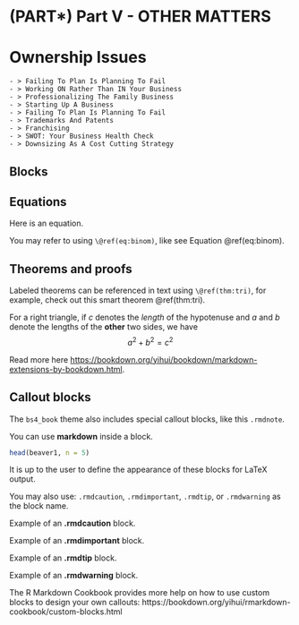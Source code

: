 # (PART\*) Part V - OTHER MATTERS{-} 

# Ownership Issues

    - > Failing To Plan Is Planning To Fail
    - > Working ON Rather Than IN Your Business
    - > Professionalizing The Family Business
    - > Starting Up A Business
    - > Failing To Plan Is Planning To Fail
    - > Trademarks And Patents
    - > Franchising
    - > SWOT: Your Business Health Check
    - > Downsizing As A Cost Cutting Strategy	




## Blocks

## Equations

Here is an equation.

\begin{equation} 
  f\left(k\right) = \binom{n}{k} p^k\left(1-p\right)^{n-k}
  (\#eq:binom)
\end{equation} 

You may refer to using `\@ref(eq:binom)`, like see Equation \@ref(eq:binom).


## Theorems and proofs

Labeled theorems can be referenced in text using `\@ref(thm:tri)`, for example, check out this smart theorem \@ref(thm:tri).

::: {.theorem #tri}
For a right triangle, if $c$ denotes the *length* of the hypotenuse
and $a$ and $b$ denote the lengths of the **other** two sides, we have
$$a^2 + b^2 = c^2$$
:::

Read more here <https://bookdown.org/yihui/bookdown/markdown-extensions-by-bookdown.html>.

## Callout blocks


The `bs4_book` theme also includes special callout blocks, like this `.rmdnote`.

::: {.rmdnote}
You can use **markdown** inside a block.

```r
head(beaver1, n = 5)
```

:::

It is up to the user to define the appearance of these blocks for LaTeX output. 

You may also use: `.rmdcaution`, `.rmdimportant`, `.rmdtip`, or `.rmdwarning` as the block name.

::: {.rmdcaution}
Example of an **.rmdcaution** block.

:::

::: {.rmdimportant}
Example of an **.rmdimportant** block.

:::

::: {.rmdtip}
Example of an **.rmdtip** block.

:::

::: {.rmdwarning}
Example of an **.rmdwarning** block.

:::


The R Markdown Cookbook provides more help on how to use custom blocks to design your own callouts: https://bookdown.org/yihui/rmarkdown-cookbook/custom-blocks.html
